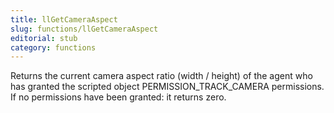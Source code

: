 ```yaml
---
title: llGetCameraAspect
slug: functions/llGetCameraAspect
editorial: stub
category: functions
---
```


<LSLFunction name="llGetCameraAspect"/>

Returns the current camera aspect ratio (width / height) of the agent who has granted the scripted object PERMISSION_TRACK_CAMERA permissions. If no permissions have been granted: it returns zero.

